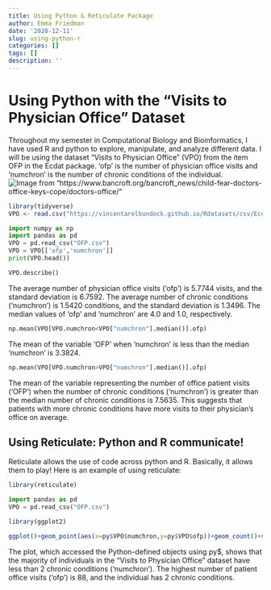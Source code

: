 ```yaml
---
title: Using Python & Reticulate Package 
author: Emma Friedman
date: '2020-12-11'
slug: using-python-r
categories: []
tags: []
description: ''
---
```


# Using Python with the "Visits to Physician Office" Dataset
Throughout my semester in Computational Biology and Bioinformatics, I have used R and python to explore, manipulate, and analyze different data. I will be using the dataset "Visits to Physician Office" (VPO) from the item OFP in the Ecdat package. 'ofp' is the number of physician office visits and 'numchron' is the number of chronic conditions of the individual. 
![Image from "https://www.bancroft.org/bancroft_news/child-fear-doctors-office-keys-cope/doctors-office/"](/post/2020-12-11-using-python-r_files/VPO.jpg)
```R
library(tidyverse)
VPO <- read.csv("https://vincentarelbundock.github.io/Rdatasets/csv/Ecdat/OFP.csv")
```

```python
import numpy as np
import pandas as pd
VPO = pd.read_csv("OFP.csv")
VPO = VPO[['ofp','numchron']]
print(VPO.head())

VPO.describe()
```
The average number of physician office visits ('ofp') is 5.7744 visits, and the standard deviation is 6.7592. The average number of chronic conditions ('numchron') is 1.5420 conditions, and the standard deviation is 1.3496. The median values of 'ofp' and 'numchron' are 4.0 and 1.0, respectively. 
```python
np.mean(VPO[VPO.numchron<VPO["numchron"].median()].ofp)
```
The mean of the variable ‘OFP’ when ‘numchron’ is less than the median 'numchron' is 3.3824.

```python
np.mean(VPO[VPO.numchron>VPO["numchron"].median()].ofp)
```
The mean of the variable representing the number of office patient visits (‘OFP’) when the number of chronic conditions ('numchron’) is greater than the median number of chronic conditions is 7.5635. This suggests that patients with more chronic conditions have more visits to their physician’s office on average.


## Using Reticulate: Python and R communicate!
Reticulate allows the use of code across python and R. Basically, it allows them to play! Here is an example of using reticulate:
```R
library(reticulate)
```

```python
import pandas as pd
VPO = pd.read_csv("OFP.csv")
```

```R
library(ggplot2)

ggplot()+geom_point(aes(x=py$VPO$numchron,y=py$VPO$ofp))+geom_count()+scale_size_area()
```
The plot, which accessed the Python-defined objects using py$, shows that the majority of individuals in the "Visits to Physician Office" dataset have less than 2 chronic conditions ('numchron'). The highest number of patient office visits ('ofp') is 88, and the individual has 2 chronic conditions. 

